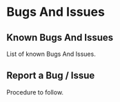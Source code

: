 # Bugs And Issues

## Known Bugs And Issues

List of known Bugs And Issues.

## Report a Bug / Issue

Procedure to follow.
